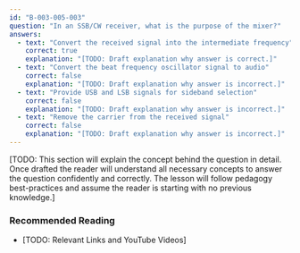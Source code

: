 ```yaml
---
id: "B-003-005-003"
question: "In an SSB/CW receiver, what is the purpose of the mixer?"
answers:
  - text: "Convert the received signal into the intermediate frequency"
    correct: true
    explanation: "[TODO: Draft explanation why answer is correct.]"
  - text: "Convert the beat frequency oscillator signal to audio"
    correct: false
    explanation: "[TODO: Draft explanation why answer is incorrect.]"
  - text: "Provide USB and LSB signals for sideband selection"
    correct: false
    explanation: "[TODO: Draft explanation why answer is incorrect.]"
  - text: "Remove the carrier from the received signal"
    correct: false
    explanation: "[TODO: Draft explanation why answer is incorrect.]"
---
```


[TODO: This section will explain the concept behind the question in detail. Once drafted the reader will understand all necessary concepts to answer the question confidently and correctly. The lesson will follow pedagogy best-practices and assume the reader is starting with no previous knowledge.]

### Recommended Reading

- [TODO: Relevant Links and YouTube Videos]

